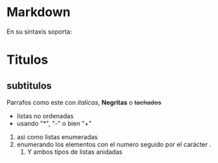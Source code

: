 # Markdown

En su sintaxis soporta:

# Titulos

## subtitulos

Parrafos como este con _italicas_, __Negritas__ o ~~tachados~~

* listas no ordenadas
* usando "*", "-" o bien "+"

1. asi como listas enumeradas
2. enumerando los elementos con el numero seguido por el carácter .
    1. Y ambos tipos de listas anidadas
